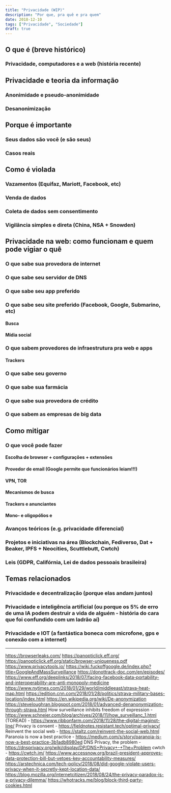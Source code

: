 ```yaml
---
title: "Privacidade (WIP)"
description: "Por que, pra quê e pra quem"
date: 2018-12-10
tags: ["Privacidade", "Sociedade"]
draft: true
---
```


## O que é (breve histórico)

### Privacidade, computadores e a web (história recente)

## Privacidade e teoria da informação

### Anonimidade e pseudo-anonimidade

### Desanonimização

## Porque é importante

### Seus dados são você (e são seus)

### Casos reais

## Como é violada

### Vazamentos (Equifaz, Mariott, Facebook, etc)

### Venda de dados

### Coleta de dados sem consentimento

### Vigilância simples e direta (China, NSA + Snowden)

## Privacidade na web: como funcionam e quem pode vigiar o quê

### O que sabe sua provedora de internet

### O que sabe seu servidor de DNS

### O que sabe seu app preferido

### O que sabe seu site preferido (Facebook, Google, Submarino, etc)

#### Busca

#### Mídia social

### O que sabem provedores de infraestrutura pra web e apps

#### Trackers

### O que sabe seu governo

### O que sabe sua farmácia

### O que sabe sua provedora de crédito

### O que sabem as empresas de big data

## Como mitigar

### O que você pode fazer

#### Escolha de browser + configurações + extensões

#### Provedor de email (Google permite que funcionários leiam!!!)

#### VPN, TOR

#### Mecanismos de busca

#### Trackers e anunciantes

#### Mono- e oligopólios e

### Avanços teóricos (e.g. privacidade diferencial)

### Projetos e iniciativas na área (Blockchain, Fediverso, Dat + Beaker, IPFS + Neocities, Scuttlebutt, Cwtch)

### Leis (GDPR, Califórnia, Lei de dados pessoais brasileira)

## Temas relacionados

### Privacidade e decentralização (porque elas andam juntos)

### Privacidade e inteligência artificial (ou porque os 5% de erro de uma IA podem destruir a vida de alguém - história do cara que foi confundido com um ladrão aí)

### Privacidade e IOT (a fantástica boneca com microfone, gps e conexão com a internet)

---

https://browserleaks.com/
https://panopticlick.eff.org/
https://panopticlick.eff.org/static/browser-uniqueness.pdf
https://www.privacytools.io/
https://wiki.fuckoffgoogle.de/index.php?title=GoogleAndMassSurveillance
https://donottrack-doc.com/en/episodes/
https://www.eff.org/deeplinks/2018/07/facing-facebook-data-portability-and-interoperability-are-anti-monopoly-medicine
https://www.nytimes.com/2018/01/29/world/middleeast/strava-heat-map.html
https://edition.cnn.com/2018/01/28/politics/strava-military-bases-location/index.html
https://en.wikipedia.org/wiki/De-anonymization
https://steveloughran.blogspot.com/2018/01/advanced-denanonymization-through-strava.html
How surveillance inhibits freedom of expression - https://www.schneier.com/blog/archives/2018/11/how_surveillanc_1.html
(TOREAD) - https://www.ribbonfarm.com/2018/11/28/the-digital-maginot-line/
Privacy is consent - https://fieldnotes.resistant.tech/optimal-privacy/
Reinvent the social web - https://staltz.com/reinvent-the-social-web.html
Paranoia is now a best practice - https://medium.com/s/story/paranoia-is-now-a-best-practice-3b1adb8980ed
DNS Privacy, the problem - https://dnsprivacy.org/wiki/display/DP/DNS+Privacy+-+The+Problem
cwtch - https://cwtch.im/
https://www.accessnow.org/brazil-president-approves-data-protection-bill-but-vetoes-key-accountability-measures/
https://arstechnica.com/tech-policy/2018/08/did-google-violate-users-privacy-when-it-secretly-kept-location-data/
https://blog.mozilla.org/internetcitizen/2018/08/24/the-privacy-paradox-is-a-privacy-dilemma/
https://whotracks.me/blog/block-third-party-cookies.html
